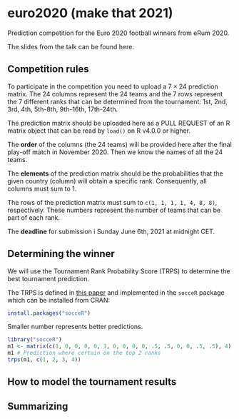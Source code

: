 # euro2020 (make that 2021)

Prediction competition for the Euro 2020 football winners from eRum 2020. 

The slides from the talk can be found here.

## Competition rules

To participate in the competition you need to upload a $7 \times 24$
prediction matrix. The 24 columns represent the 24 teams and the 7
rows represent the 7 different ranks that can be determined from the
tournament: 1st, 2nd, 3rd, 4th, 5th-8th, 9th-16th, 17th-24th.

The prediction matrix should be uploaded here as a PULL REQUEST of an
R matrix object that can be read by `load()` on R v4.0.0 or higher.

The **order** of the columns (the 24 teams) will be provided here
after the final play-off match in November 2020. Then we know the
names of all the 24 teams.

The **elements** of the prediction matrix should be the probabilities
that the given country (column) will obtain a specific
rank. Consequently, all columns must sum to 1.

The rows of the prediction matrix must sum to `c(1, 1, 1, 1, 4, 8,
8)`, respectively. These numbers represent the number of teams that
can be part of each rank.

The **deadline** for submission i Sunday June 6th, 2021 at midnight CET.


## Determining the winner

We will use the Tournament Rank Probability Score (TRPS) to determine
the best tournament prediction.

The TRPS is defined in [this paper](https://arxiv.org/abs/1912.07364) and implemented in the `socceR` package which can be installed from CRAN:


```r
install.packages("socceR")
```

Smaller number represents better predictions.

```r
library("socceR")
m1 <- matrix(c(1, 0, 0, 0, 0, 1, 0, 0, 0, 0, .5, .5, 0, 0, .5, .5), 4)
m1 # Prediction where certain on the top 2 ranks
trps(m1, c(1, 2, 3, 4))
```


## How to model the tournament results



## Summarizing